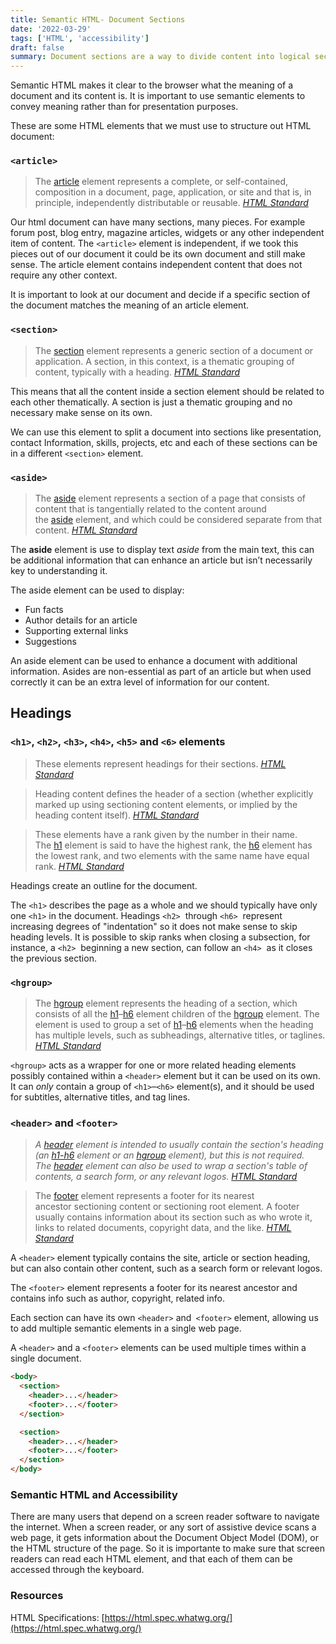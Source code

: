 ```yaml
---
title: Semantic HTML- Document Sections
date: '2022-03-29'
tags: ['HTML', 'accessibility']
draft: false
summary: Document sections are a way to divide content into logical sections, which can be navigated by keyboard users.
---
```


Semantic HTML makes it clear to the browser what the meaning of a document and its content is. It is important to use semantic elements to convey meaning rather than for presentation purposes.

These are some HTML elements that we must use to structure out HTML document:

### `<article>`

> The [article](https://html.spec.whatwg.org/#the-article-element) element represents a complete, or self-contained, composition in a document, page, application, or site and that is, in principle, independently distributable or reusable. [_HTML Standard_](https://html.spec.whatwg.org/)

Our html document can have many sections, many pieces. For example forum post, blog entry, magazine articles, widgets or any other independent item of content. The `<article>` element is independent, if we took this pieces out of our document it could be its own document and still make sense. The article element contains independent content that does not require any other context.

It is important to look at our document and decide if a specific section of the document matches the meaning of an article element.

### `<section>`

> The [section](https://html.spec.whatwg.org/multipage/sections.html#the-section-element) element represents a generic section of a document or application. A section, in this context, is a thematic grouping of content, typically with a heading. [_HTML Standard_](https://html.spec.whatwg.org/)

This means that all the content inside a section element should be related to each other thematically. A section is just a thematic grouping and no necessary make sense on its own.

We can use this element to split a document into sections like presentation, contact Information, skills, projects, etc and each of these sections can be in a different `<section>` element.

### `<aside>`

> The [aside](https://html.spec.whatwg.org/multipage/sections.html#the-aside-element) element represents a section of a page that consists of content that is tangentially related to the content around the [aside](https://html.spec.whatwg.org/multipage/sections.html#the-aside-element) element, and which could be considered separate from that content. [_HTML Standard_](https://html.spec.whatwg.org/)

The **aside** element is use to display text _aside_ from the main text, this can be additional information that can enhance an article but isn’t necessarily key to understanding it.

The aside element can be used to display:

- Fun facts
- Author details for an article
- Supporting external links
- Suggestions

An aside element can be used to enhance a document with additional information. Asides are non-essential as part of an article but when used correctly it can be an extra level of information for our content.

## Headings

### `<h1>`, `<h2>`, `<h3>`, `<h4>`, `<h5>` and `<6>` elements

> These elements represent headings for their sections. [_HTML Standard_](https://html.spec.whatwg.org/)

> Heading content defines the header of a section (whether explicitly marked up using sectioning content elements, or implied by the heading content itself). [_HTML Standard_](https://html.spec.whatwg.org/)

> These elements have a rank given by the number in their name. The [h1](https://html.spec.whatwg.org/#the-h1,-h2,-h3,-h4,-h5,-and-h6-elements) element is said to have the highest rank, the [h6](https://html.spec.whatwg.org/#the-h1,-h2,-h3,-h4,-h5,-and-h6-elements) element has the lowest rank, and two elements with the same name have equal rank. [_HTML Standard_](https://html.spec.whatwg.org/)

Headings create an outline for the document.

The `<h1>` describes the page as a whole and we should typically have only one `<h1>` in the document. Headings `<h2>`  through `<h6>`  represent increasing degrees of "indentation" so it does not make sense to skip heading levels. It is possible to skip ranks when closing a subsection, for instance, a `<h2>`  beginning a new section, can follow an `<h4>`  as it closes the previous section.

### `<hgroup>`

> The [hgroup](https://html.spec.whatwg.org/#the-hgroup-element) element represents the heading of a section, which consists of all the [h1](https://html.spec.whatwg.org/#the-h1,-h2,-h3,-h4,-h5,-and-h6-elements)–[h6](https://html.spec.whatwg.org/#the-h1,-h2,-h3,-h4,-h5,-and-h6-elements) element children of the [hgroup](https://html.spec.whatwg.org/#the-hgroup-element) element. The element is used to group a set of [h1](https://html.spec.whatwg.org/#the-h1,-h2,-h3,-h4,-h5,-and-h6-elements)–[h6](https://html.spec.whatwg.org/#the-h1,-h2,-h3,-h4,-h5,-and-h6-elements) elements when the heading has multiple levels, such as subheadings, alternative titles, or taglines. [_HTML Standard_](https://html.spec.whatwg.org/)

`<hgroup>` acts as a wrapper for one or more related heading elements possibly contained within a `<header>` element but it can be used on its own. It can *only* contain a group of `<h1>`–`<h6>` element(s), and it should be used for subtitles, alternative titles, and tag lines.

### `<header>` and `<footer>`

> _A [header](https://html.spec.whatwg.org/#the-header-element) element is intended to usually contain the section's heading (an [h1-h6](https://html.spec.whatwg.org/#the-h1,-h2,-h3,-h4,-h5,-and-h6-elements) element or an [hgroup](https://html.spec.whatwg.org/#the-hgroup-element) element), but this is not required. The [header](https://html.spec.whatwg.org/#the-header-element) element can also be used to wrap a section's table of contents, a search form, or any relevant logos. [HTML Standard](https://html.spec.whatwg.org/)_

> The [footer](https://html.spec.whatwg.org/#the-footer-element) element represents a footer for its nearest ancestor sectioning content or sectioning root element. A footer usually contains information about its section such as who wrote it, links to related documents, copyright data, and the like. [_HTML Standard_](https://html.spec.whatwg.org/)

A `<header>` element typically contains the site, article or section heading, but can also contain other content, such as a search form or relevant logos.

The `<footer>` element represents a footer for its nearest ancestor and contains info such as author, copyright, related info.

Each section can have its own `<header>` and` <footer>` element, allowing us to add multiple semantic elements in a single web page.

A `<header>` and a `<footer>` elements can be used multiple times within a single document.

```html
<body>
  <section>
    <header>...</header>
    <footer>...</footer>
  </section>

  <section>
    <header>...</header>
    <footer>...</footer>
  </section>
</body>
```

### Semantic HTML and Accessibility

There are many users that depend on a screen reader software to navigate the internet. When a screen reader, or any sort of assistive device scans a web page, it gets information about the Document Object Model (DOM), or the HTML structure of the page. So it is importante to make sure that screen readers can read each HTML element, and that each of them can be accessed through the keyboard.

### Resources

HTML Specifications: [https://html.spec.whatwg.org/](https://html.spec.whatwg.org/)
